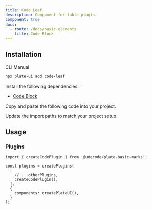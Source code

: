 ```yaml
---
title: Code Leaf
description: Component for table plugin.
component: true
docs:
  - route: /docs/basic-elements
    title: Code Block
---
```


<ComponentPreview name="playground-demo" id="basicnodes" />

## Installation

<Tabs defaultValue="cli">

<TabsList>
<TabsTrigger value="cli">CLI</TabsTrigger>
<TabsTrigger value="manual">Manual</TabsTrigger>
</TabsList>
<TabsContent value="cli">

```bash
npx plate-ui add code-leaf
```

</TabsContent>

<TabsContent value="manual">

<Steps>

<Step>

Install the following dependencies:

- [Code Block](/docs/basic-elements)

</Step>

<Step>

Copy and paste the following code into your project.

</Step>

<ComponentSource name="code-leaf" />

<Step>

Update the import paths to match your project setup.

</Step>

</Steps>

</TabsContent>

</Tabs>

## Usage

### Plugins

```tsx
import { createCodePlugin } from '@udecode/plate-basic-marks';

const plugins = createPlugins(
  [
    // ...otherPlugins,
    createCodePlugin(),
  ],
  {
    components: createPlateUI(),
  }
);
```
